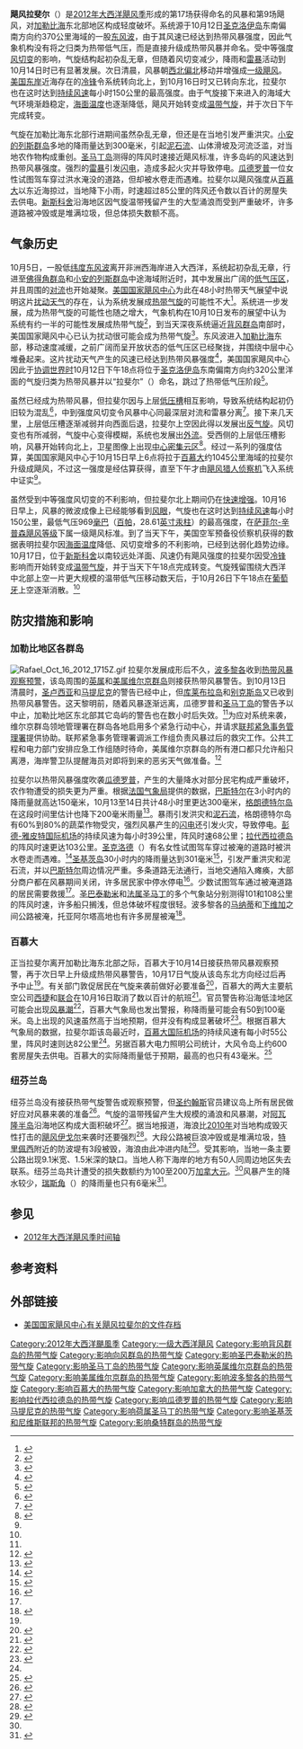 {{noteTA
|G1=USState
}}
{{Infobox Hurricane
| Name=飓风拉斐尔<br />{{lang|en|Hurricane Rafael}}
| Type=飓风
| Year=2012
| Basin=Atl
| Image location=Rafael Oct 15 2012 1450Z.jpg
| Image name=10月15日，正在增强的热带风暴拉斐尔
| Formed=2012年10月12日
| Dissipated=2012年10月26日
| Extratropical=2012年10月17日
| 1-min winds=80
| Pressure=969
| Damages=2
| Fatalities=共1人
| Areas=[[小安的列斯群岛|小安的列斯群岛]]、[[波多黎各|波多黎各]]、[[百慕大|百慕大]]、[[加拿大大西洋省份|加拿大大西洋省份]]、[[美国东岸|美国东岸]]、[[西欧|西欧]]
| Hurricane season=[[2012年大西洋飓风季|2012年大西洋飓风季]]
}}
'''飓风拉斐尔'''（{{lang-en|Hurricane Rafael}}）是[[2012年大西洋飓风季|2012年大西洋飓风季]]形成的第17场获得命名的风暴和第9场飓风，对[[加勒比海|加勒比海]]东北部地区构成轻度破坏。系统源于10月12日[[圣克洛伊岛|圣克洛伊岛]]东南偏南方向约370公里海域的一股[[东风波|东风波]]，由于其风速已经达到热带风暴强度，因此气象机构没有将之归类为热带低气压，而是直接升级成热带风暴并命名。受中等强度[[风切变|风切变]]的影响，气旋结构起初杂乱无章，但随着风切变减少，降雨和[[雷暴|雷暴]]活动到10月14日时已有显著发展。次日清晨，风暴朝[[罗盘方位|西北偏北]]移动并增强成[[萨菲尔-辛普森飓风等级|一级飓风]]。[[美国东岸|美国东岸]]近海存在的[[冷锋|冷锋]]令系统转向北上，到10月16日时又已转向东北，拉斐尔也在这时达到[[最大持续风速|持续风速]]每小时150公里的最高强度。由于气旋接下来进入的海域大气环境渐趋稳定，[[海面温度|海面温度]]也逐渐降低，飓风开始转变成[[温带气旋|温带气旋]]，并于次日下午完成转变。

气旋在加勒比海东北部行进期间虽然杂乱无章，但还是在当地引发严重洪灾。[[小安的列斯群岛|小安的列斯群岛]]多地的降雨量达到300毫米，引起[[泥石流|泥石流]]、山体滑坡及河流泛滥，对当地农作物构成重创。[[圣马丁岛_(加勒比海)|圣马丁岛]]测得的阵风时速接近飓风标准，许多岛屿的风速达到热带风暴强度。强烈的[[雷暴|雷暴]]引发[[闪电|闪电]]，造成多起火灾并导致停电。[[瓜德罗普|瓜德罗普]]一位女性试图驾车穿过洪水淹没的道路，但却被水卷走而遇难。拉斐尔以飓风强度从[[百慕大|百慕大]]以东近海掠过，当地降下小雨，时速超过85公里的阵风还令数以百计的房屋失去供电。[[新斯科舍|新斯科舍]]沿海地区因气旋温带残留产生的大型涌浪而受到严重破坏，许多道路被冲毁或是堆满垃圾，但总体损失数额不高。

== 气象历史 ==
{{storm path|Rafael 2012 track.png}}
10月5日，一股低[[纬度|纬度]][[东风波|东风波]]离开非洲西海岸进入大西洋，系统起初杂乱无章，行进至[[佛得角|佛得角群岛]]和[[小安的列斯群岛|小安的列斯群岛]]中途海域附近时，其中发展出广阔的[[低气压|低气压区]]，并且周围的[[对流|对流]]也开始凝聚。[[国家飓风中心|美国国家飓风中心]]为此在48小时热带天气展望中说明这片[[热带扰动|扰动天气]]的存在，认为系统发展成[[热带气旋|热带气旋]]的可能性不大<ref>{{cite web | title = Graphical Tropical Weather Outlook | author = Robbie Berg | archiveurl = https://web.archive.org/web/20150915071903/http://www.nhc.noaa.gov/archive/gtwo/atl/201210080545/index.php?basin=atl&current_issuance=201210080545 | work = National Hurricane Center | publisher = National Oceanic and Atmospheric Administration | date = 2012-10-08 | accessdate = 2015-09-15 | archivedate = 2015-09-15 | deadurl = no | url = http://www.nhc.noaa.gov/archive/gtwo/atl/201210080545/index.php?basin=atl&current_issuance=201210080545}}</ref>。系统进一步发展，成为热带气旋的可能性也随之增大，气象机构在10月10日发布的展望中认为系统有约一半的可能性发展成热带气旋<ref>{{cite web | title = Graphical Tropical Weather Outlook | author = John Cangialosi | archiveurl = https://web.archive.org/web/20150915072246/http://www.nhc.noaa.gov/archive/gtwo/atl/201210101138/index.php?basin=atl&current_issuance=201210101138 | publisher = National Oceanic and Atmospheric Administration | date = 2012-10-10 | url = http://www.nhc.noaa.gov/archive/gtwo/atl/201210101138/index.php?basin=atl&current_issuance=201210101138 | deadurl = no | work = National Hurricane Center | accessdate = 2015-09-15 | archivedate = 2015-09-15}}</ref>，到当天深夜系统逼近[[背风群岛_(加勒比海)|背风群岛]]南部时，美国国家飓风中心已认为扰动很可能会成为热带气旋<ref>{{cite web | title = Graphical Tropical Weather Outlook | author = Stacy Stewart | work = National Hurricane Center | publisher = National Oceanic and Atmospheric Administration | date = 2012-10-11 | accessdate = 2015-09-15 | archivedate = 2015-09-15 | deadurl = no | archiveurl = https://web.archive.org/web/20150915072639/http://www.nhc.noaa.gov/archive/gtwo/atl/201210112336/index.php?basin=atl&current_issuance=201210112336 | url = http://www.nhc.noaa.gov/archive/gtwo/atl/201210112336/index.php?basin=atl&current_issuance=201210112336}}</ref>。东风波进入[[加勒比海|加勒比海]]东部，移动速度减缓，之前广阔而呈开放状态的低气压区已经聚拢，并围绕中层中心堆叠起来。这片扰动天气产生的风速已经达到热带风暴强度<ref>{{cite web | title = Graphical Tropical Weather Outlook | archiveurl = https://web.archive.org/web/20150915073300/http://www.nhc.noaa.gov/archive/gtwo/atl/201210122033/index.php?basin=atl&current_issuance=201210122033 | author = Michael Brennan | work = National Hurricane Center | publisher = National Oceanic and Atmospheric Administration | date = 2012-10-12 | accessdate = 2015-09-15 | archivedate = 2015-09-15 | url = http://www.nhc.noaa.gov/archive/gtwo/atl/201210122033/index.php?basin=atl&current_issuance=201210122033 | deadurl = no}}</ref>，美国国家飓风中心因此于[[协调世界时|协调世界时]]10月12日下午18点将位于[[圣克洛伊岛|圣克洛伊岛]]东南偏南方向约320公里洋面的气旋归类为热带风暴并以“拉斐尔”（{{lang|en|Rafael}}）命名，跳过了热带低气压阶段<ref name="RTCR">{{cite report | author = Lixion Avila | date = 2013-01-14 | accessdate = 2015-09-15 | work = National Hurricane Center | archiveurl = https://web.archive.org/web/20130518154605/http://www.nhc.noaa.gov/data/tcr/AL172012_Rafael.pdf | publisher = National Oceanic and Atmospheric Administration | title = Hurricane Rafael Tropical Cyclone Report | format = [[PDF|PDF]] | deadurl = no | url = http://www.nhc.noaa.gov/data/tcr/AL172012_Rafael.pdf | archivedate = 2013-05-18}}</ref>。

虽然已经成为热带风暴，但拉斐尔因与上层[[低压槽|低压槽]]相互影响，导致系统结构起初仍旧较为混乱<ref>{{cite report | title = Tropical Storm Rafael Discussion Number 2 | author = Jack Beven | date = 2012-10-12 | accessdate = 2015-09-15 | archiveurl = https://web.archive.org/web/20150710130238/http://www.nhc.noaa.gov/archive/2012/al17/al172012.discus.002.shtml | work = National Hurricane Center | deadurl = no | publisher = National Oceanic and Atmospheric Administration | archivedate = 2015-07-10 | url = http://www.nhc.noaa.gov/archive/2012/al17/al172012.discus.002.shtml?}}</ref>，中到强度风切变令风暴中心同最深层对流和雷暴分离<ref>{{cite report | title = Tropical Storm Rafael Discussion Number 3 | author = Todd Kimberlain | author2 = Lixion Avila | date = 2012-10-13 | accessdate = 2015-09-15 | work = National Hurricane Center | publisher = National Oceanic and Atmospheric Administration | archivedate = 2015-07-10 | deadurl = no | archiveurl = https://web.archive.org/web/20150710062146/http://www.nhc.noaa.gov/archive/2012/al17/al172012.discus.003.shtml | url = http://www.nhc.noaa.gov/archive/2012/al17/al172012.discus.003.shtml?}}</ref>。接下来几天里，上层低压槽逐渐减弱并向西面后退，拉斐尔上空因此得以发展出[[反气旋|反气旋]]。风切变也有所减弱，气旋中心变得模糊，系统也发展出[[外流_(气象学)|外流]]。受西侧的上层低压槽影响，风暴开始转向北上，卫星图像上出现[[中心密集云区|中心密集云区]]<ref>{{cite report | title = Tropical Storm Rafael Discussion Number 11 | author = Stacy Stewart | date = 2012-10-15 | accessdate = 2015-09-15 | work = National Hurricane Center | publisher = National Oceanic and Atmospheric Administration | url = http://www.nhc.noaa.gov/archive/2012/al17/al172012.discus.011.shtml? | archiveurl = https://web.archive.org/web/20150710120832/http://www.nhc.noaa.gov/archive/2012/al17/al172012.discus.011.shtml | deadurl = no | archivedate = 2015-07-10}}</ref>。经过一系列的强度估算，美国国家飓风中心于{{lang|en|[[协调世界时|UTC]]}}10月15日早上6点将拉于[[百慕大|百慕大]]约1045公里海域的拉斐尔升级成飓风，不过这一强度是经估算获得，直至下午才由[[飓风猎人|飓风猎人]][[侦察机|侦察机]]飞入系统中证实<ref name="RTCR" />。

虽然受到中等强度风切变的不利影响，但拉斐尔北上期间仍在[[快速增强|快速增强]]。10月16日早上，风暴的微波成像上已经能够看到[[风眼|风眼]]，气旋也在这时达到[[最大持续风速|持续风速]]每小时150公里，最低气压969[[巴|毫巴]]（[[帕斯卡|百帕]]，28.61[[英寸汞柱|英寸汞柱]]）的最高强度，在[[萨菲尔-辛普森飓风等级|萨菲尔-辛普森飓风等级]]下属一级飓风标准。到了当天下午，美国空军预备役侦察机获得的数据表明拉斐尔因[[海面温度|海面温度]]降低、风切变增多的不利影响，已经到达弱化趋势边缘。10月17日，位于[[新斯科舍|新斯科舍]]以南较远处洋面、风速仍有飓风强度的拉斐尔因受[[冷锋|冷锋]]影响而开始转变成[[温带气旋|温带气旋]]，并于{{lang|en|UTC}}当天下午18点完成转变。气旋残留围绕大西洋中北部上空一片更大规模的温带低气压移动数天后，于{{lang|en|UTC}}10月26日下午18点在[[葡萄牙|葡萄牙]]上空逐渐消散。<ref name="RTCR" />

== 防灾措施和影响 ==

=== 加勒比地区各群岛 ===
[[File:Rafael_Oct_16_2012_1715Z.gif|thumb]]
拉斐尔发展成形后不久，[[波多黎各|波多黎各]]收到[[热带气旋警告|热带风暴观察预警]]，该岛周围的[[英属维尔京群岛|英属]]和[[美属维尔京群岛|美属维尔京群岛]]则接获热带风暴警告。到10月13日清晨时，[[圣卢西亚|圣卢西亚]]和[[马提尼克|马提尼克]]的警告已经中止，但[[库莱布拉岛|库莱布拉岛]]和[[别克斯岛|别克斯岛]]又已收到热带风暴警告。这天黎明前，随着风暴逐渐远离，瓜德罗普和[[圣马丁岛_(加勒比海)|圣马丁岛]]的警告予以中止，加勒比地区东北部其它岛屿的警告也在数小时后失效。<ref name="RTCR" />为应对系统来袭，维尔京群岛领地管理署在群岛各地启用多个紧急行动中心，并请求[[联邦紧急事务管理署|联邦紧急事务管理署]]提供协助。联邦紧急事务管理署调派工作组负责风暴过后的救灾工作。公共工程和电力部门安排应急工作组随时待命，美属维尔京群岛的所有港口都只允许船只离港，海岸警卫队提醒海员对即将到来的恶劣天气做准备。<ref>{{cite web|title=Tropical Storm Rafael passes V.I. without bringing much rain |author=Fiona Stokes |date=2012-10-15 |archiveurl=https://web.archive.org/web/20150916123318/http://virginislandsdailynews.com/news/tropical-storm-rafael-passes-v-i-without-bringing-much-rain-1.1388156 |archivedate=2015-09-16 |accessdate=2015-09-16 |publisher=Virgin Islands daily news |url=http://virginislandsdailynews.com/news/tropical-storm-rafael-passes-v-i-without-bringing-much-rain-1.1388156 |deadurl=yes }}</ref>

拉斐尔以热带风暴强度吹袭[[瓜德罗普|瓜德罗普]]，产生的大量降水对部分民宅构成严重破坏，农作物遭受的损失更为严重。根据[[法国气象局|法国气象局]]提供的数据，[[巴斯特尔_(瓜德罗普)|巴斯特尔]]在3小时内的降雨量就高达150毫米，10月13至14日共计48小时里更达300毫米，[[格朗德特尔岛|格朗德特尔岛]]在这段时间里估计也降下200毫米雨量<ref name="Obs">{{Cite news | title = La Guadeloupe en vigilance rouge dans le sillage de la tempête tropicale Rafael | date = 2012-10-14 | archiveurl = https://web.archive.org/web/20150630213015/http://tempsreel.nouvelobs.com/monde/20121014.FAP0514/la-guadeloupe-en-vigilance-rouge-dans-le-sillage-de-la-tempete-tropicale-rafael.html | work = Le Nouvel Observateur | deadurl = no | url = http://tempsreel.nouvelobs.com/monde/20121014.FAP0514/la-guadeloupe-en-vigilance-rouge-dans-le-sillage-de-la-tempete-tropicale-rafael.html | accessdate = 2015-09-16 | archivedate = 2015-06-30}}</ref>。暴雨引发洪灾和[[泥石流|泥石流]]，格朗德特尔岛有60%到80%的蔬菜作物受灾，强烈风暴产生的[[闪电|闪电]]还引发火灾，导致停电。[[彭德-雅皮特国际机场|彭德-雅皮特国际机场]]的持续风速为每小时39公里，阵风时速68公里；[[拉代西拉德岛|拉代西拉德岛]]的阵风时速更达103公里。[[圣克洛德_(瓜德罗普)|圣克洛德]]（{{lang|en|Saint-Claude}}）有名女性试图驾车穿过被淹的道路时被洪水卷走而遇难。<ref name="FA">{{cite news | title = Le sud Basse-Terre très touché par la tempête Rafaël | work = France-Antilles | date = 2012-10-14 | accessdate = 2015-09-16 | archivedate = 2015-06-30 | deadurl = no | archiveurl = https://web.archive.org/web/20150630090616/http://www.guadeloupe.franceantilles.fr/actualite/education-sante-environnement/le-sud-basse-terre-tres-touche-par-la-tempete-rafael-190195.php | url = http://www.guadeloupe.franceantilles.fr/actualite/education-sante-environnement/le-sud-basse-terre-tres-touche-par-la-tempete-rafael-190195.php}}</ref>[[圣基茨岛|圣基茨岛]]30小时内的降雨量达到301毫米<ref name="SKN1">{{cite web |author=LK Hewlett |publisher=St. Kitts & Nevis Observer |date=2012-10-19 |accessdate=2015-09-16 |title=SKN Recovering from Effects of TS Rafael |url=http://www.thestkittsnevisobserver.com/2012/10/19/skn-recovering.html |archiveurl=https://www.webcitation.org/6BXJkU2yq?url=http://www.thestkittsnevisobserver.com/2012/10/19/skn-recovering.html |archivedate=2012-10-19 |deadurl=yes }}</ref>，引发严重洪灾和泥石流，并以[[巴斯特尔_(圣基茨和尼维斯)|巴斯特尔]]周边情况严重。多条道路无法通行，当地交通陷入瘫痪，大部分商户都在风暴期间关闭，许多居民家中停水停电<ref>{{cite web |author=Drizel Hanley |publisher=The Labor Spokesman |date=2012-10-19 |accessdate=2015-09-16 |title=Tropical Storm Rafael dumps rain in St. Kitts |archivedate=2012-10-19 |url=http://www.labourspokesman.com/newsitem.asp?more=local&NewsID=5776 |deadurl=yes |archiveurl=https://www.webcitation.org/6BXIvMHgM?url=http://www.labourspokesman.com/newsitem.asp?more=local }}</ref>。少数试图驾车通过被淹道路的居民需要救援<ref name="SKN1" />。[[圣巴泰勒米|圣巴泰勒米]]和[[法属圣马丁|法属圣马丁]]的多个气象站分别测得101和108公里的阵风时速，许多船只搁浅，但总体破坏程度很轻。波多黎各的[[马纳蒂|马纳蒂]]和[[下维加|下维加]]之间公路被淹，托亚阿尔塔高地也有许多房屋被淹<ref>{{cite web | url = http://www.nws.noaa.gov/view/validProds.php?prod=LSR&node=TJSJ~ | title = Preliminary Storm Local Report | archiveurl = https://web.archive.org/web/20141219040210/http://www.nws.noaa.gov/view/validProds.php?prod=LSR&node=TJSJ~ | author = National Hurricane Center | publisher= National Weather Service | date = 2012-10-17 | accessdate = 2014-12-19 | deadurl = yes | archivedate = 2014-12-19}}</ref>。

=== 百慕大 ===
正当拉斐尔离开加勒比海东北部之际，百慕大于10月14日接获热带风暴观察预警，再于次日早上升级成热带风暴警告，10月17日气旋从该岛东北方向经过后再予中止<ref name="RTCR" />。有关部门敦促居民在气旋来袭前做好必要准备<ref>{{cite web | author = Ceola Wilson | title = 'Business as usual' for Island as Hurricane Rafael nears | archiveurl = https://web.archive.org/web/20121018001102/http://www.royalgazette.com/article/20121016/NEWS/710169946 | deadurl = no | url = http://www.royalgazette.com/article/20121016/NEWS/710169946 | date = 2012-10-16 | accessdate = 2015-09-16 | publisher = The Royal Gazette | archivedate = 2012-10-18}}</ref>，百慕大的两大主要航空公司[[西捷航空|西捷]]和[[联合航空|联合]]在10月16日取消了数以百计的航班<ref>{{cite web | date = 2012-10-16 | author = Staff writer | archiveurl = https://web.archive.org/web/20140102192353/http://bernews.com/2012/10/flight-cancellations-start-ba-westjet-united/ | title = Flight Cancellations Start: BA, Westjet, United | url = http://bernews.com/2012/10/flight-cancellations-start-ba-westjet-united/ | publisher = Bernews | accessdate = 2015-09-16 | archivedate = 2014-01-02 | deadurl = no}}</ref>。官员警告称沿海低洼地区可能会出现[[风暴潮|风暴潮]]<ref>{{cite web | author = Eric Blake | publisher = National Hurricane Center | title = Hurricane Rafarl Public Advisory Number 17 | date = 2013-10-16 | accessdate = 2015-09-16 | archiveurl = https://web.archive.org/web/20150710091522/http://www.nhc.noaa.gov/archive/2012/al17/al172012.public.017.shtml | deadurl = no | url = http://www.nhc.noaa.gov/archive/2012/al17/al172012.public.017.shtml? | archivedate = 2015-07-10}}</ref>，百慕大气象局也发出警报，称降雨量可能会有50到100毫米。岛上出现的风速虽然高于当地预期，但并没有构成显著破坏<ref name="CNN">{{cite news|url=http://edition.cnn.com/2012/10/16/world/americas/weather-rafael/index.html |title=Hurricane Rafael leaves Bermuda behind |date=2012-10-16 |publisher=CNN |accessdate=2015-09-16 |archiveurl=https://web.archive.org/web/20121127111927/http://edition.cnn.com/2012/10/16/world/americas/weather-rafael/index.html |deadurl=no |archivedate=2012-11-27 }}</ref>。根据百慕大气象局的数据，拉斐尔距该岛最近时，[[百慕大国际机场|百慕大国际机场]]的持续风速有每小时55公里，阵风时速则达82公里<ref name="wu2263" />。另据百慕大电力照明公司统计，大风令岛上约600套房屋失去供电。百慕大的实际降雨量低于预期，最高的也只有43毫米。<ref name="wu2263">{{cite web | url = http://www.wunderground.com/blog/JeffMasters/comment.html?entrynum=2263 | title = Paul pulls its punch before hitting Baja; Rafael brushes Bermuda | author = Jeff Masters | date = 2012-10-17 | publisher = Weather Underground | archiveurl = https://web.archive.org/web/20150906093751/http://www.wunderground.com/blog/JeffMasters/comment.html?entrynum=2263 | archivedate = 2015-09-06 | deadurl = yes | accessdate = 2015-09-16 }}</ref>

=== 纽芬兰岛 ===
纽芬兰岛没有接获热带气旋警告或观察预警，但[[圣约翰斯_(纽芬兰-拉布拉多)|圣约翰斯]]官员建议岛上所有居民做好应对风暴来袭的准备<ref>{{cite web|author=Staff writers |title=Storm surge possible as post-tropical storm Rafael passes Newfoundland's Avalon Peninsula |publisher=The Weather Network |accessdate=2012-10-20 |deadurl=yes |archiveurl=https://web.archive.org/web/20121020085006/http://www.theweathernetwork.com/news/storm_watch_stories3%26stormfile%3DTropical_Storm_Rafael_forms_in_the_Atlantic_13_10_2012 |archivedate=2012-10-20 |url=http://www.theweathernetwork.com/news/storm_watch_stories3&stormfile=Tropical_Storm_Rafael_forms_in_the_Atlantic_13_10_2012 }}</ref>。气旋的温带残留产生大规模的涌浪和风暴潮，对[[阿瓦隆半岛|阿瓦隆半岛]]沿海地区构成大面积破坏<ref name="CBC1">{{cite web | publisher = CBC News | date = 2012-10-19 | accessdate = 2012-10-22 | title = Newfoundland town hit by Rafael damage | archiveurl = https://web.archive.org/web/20121022072323/http://www.cbc.ca/news/canada/newfoundland-labrador/story/2012/10/19/nl-rafael-trepassey-storm-surge-1019.html | url = http://www.cbc.ca/news/canada/newfoundland-labrador/story/2012/10/19/nl-rafael-trepassey-storm-surge-1019.html | archivedate = 2012-10-22 | deadurl = yes}}</ref>。据当地报道，海浪比[[2010年大西洋飓风季|2010年]]对当地构成毁灭性打击的[[飓风伊戈尔|飓风伊戈尔]]来袭时还要强烈<ref>{{cite web |author=Deana Sullivan |publisher=The Telegram |date=2012-10-18 |accessdate=2015-09-16 |title=Rafael stirs up surf in Trepassey |archiveurl=https://www.webcitation.org/6BXKPXDqQ?url=http://www.thetelegram.com/News/Local/2012-10-18/article-3102662/Rafael-stirs-up-surf-in-Trepassey/1 |archivedate=2012-10-19 |deadurl=yes |url=http://www.thetelegram.com/News/Local/2012-10-18/article-3102662/Rafael-stirs-up-surf-in-Trepassey/1 }}</ref>。大段公路被巨浪冲毁或是堆满垃圾，[[特里佩西|特里佩西]]附近的防波堤有3段被毁，海浪由此冲进内陆<ref>{{cite web | title = Rafael storm surge causes wave damage | date = 2012-10-18 | accessdate = 2014-06-17 | publisher = Metro News | author = Staff writer | url = http://metronews.ca/news/canada/408227/rafael-storm-surge-causes-wave-damage/ | archivedate = 2014-06-17 | archiveurl = https://web.archive.org/web/20140617232658/http://metronews.ca/news/canada/408227/rafael-storm-surge-causes-wave-damage/ | deadurl = yes}}</ref>。受其影响，当地一条主要公路出现9.1米宽、1.5米深的缺口。当地人称下海岸的地方有50人同周边地区失去联系。纽芬兰岛共计遭受的损失数额约为100至200万[[加拿大元|加拿大元]]。<ref name="CBC1" />风暴产生的降水较少，[[瑞斯角|瑞斯角]]（{{lang|en|Cape Race}}）的降雨量也只有6毫米<ref>{{cite web |publisher=Edmonton Journal |date=2012-10-18 |accessdate=2012-10-19 |title=Post-tropical storm Rafael blew past Newfoundland but whipped up wild waves |url=http://www.edmontonjournal.com/sports/Posttropical+storm+Rafael+blew+past+Newfoundland+whipped+wild/7411064/story.html |archiveurl=https://www.webcitation.org/6BXK5O6Ar?url=http://www.edmontonjournal.com/sports/Posttropical+storm+Rafael+blew+past+Newfoundland+whipped+wild/7411064/story.html |deadurl=yes |archivedate=2012-10-19 }}</ref>。

== 参见 ==
{{portal|热带气旋}}
*[[2012年大西洋飓风季时间轴|2012年大西洋飓风季时间轴]]

== 参考资料 ==
{{reflist|colwidth=30em}}

== 外部链接 ==
{{Commons category|Hurricane Rafael (2012)}}
* [http://www.nhc.noaa.gov/archive/2012/al17/ 美国国家飓风中心有关飓风拉斐尔的文件存档] {{Wayback|url=http://www.nhc.noaa.gov/archive/2012/al17/ |date=20210427042440 }}

{{2012 Atlantic hurricane season buttons}}

{{DEFAULTSORT:Rafael (2012)}}
[[Category:2012年大西洋颶風季|Category:2012年大西洋颶風季]]
[[Category:一级大西洋飓风|Category:一级大西洋飓风]]
[[Category:影响背风群岛的热带气旋|Category:影响背风群岛的热带气旋]]
[[Category:影响向风群岛的热带气旋|Category:影响向风群岛的热带气旋]]
[[Category:影响圣巴泰勒米的热带气旋|Category:影响圣巴泰勒米的热带气旋]]
[[Category:影响圣马丁岛的热带气旋|Category:影响圣马丁岛的热带气旋]]
[[Category:影响英属维尔京群岛的热带气旋|Category:影响英属维尔京群岛的热带气旋]]
[[Category:影响美属维尔京群岛的热带气旋|Category:影响美属维尔京群岛的热带气旋]]
[[Category:影响波多黎各的热带气旋|Category:影响波多黎各的热带气旋]]
[[Category:影响百慕大的热带气旋|Category:影响百慕大的热带气旋]]
[[Category:影响加拿大的热带气旋|Category:影响加拿大的热带气旋]]
[[Category:影响拉代西拉德岛的热带气旋|Category:影响拉代西拉德岛的热带气旋]]
[[Category:影响瓜德罗普的热带气旋|Category:影响瓜德罗普的热带气旋]]
[[Category:影响马提尼克的热带气旋|Category:影响马提尼克的热带气旋]]
[[Category:影响荷属圣马丁的热带气旋|Category:影响荷属圣马丁的热带气旋]]
[[Category:影响圣基茨和尼维斯联邦的热带气旋|Category:影响圣基茨和尼维斯联邦的热带气旋]]
[[Category:影响桑特群岛的热带气旋|Category:影响桑特群岛的热带气旋]]
{{Good article}}